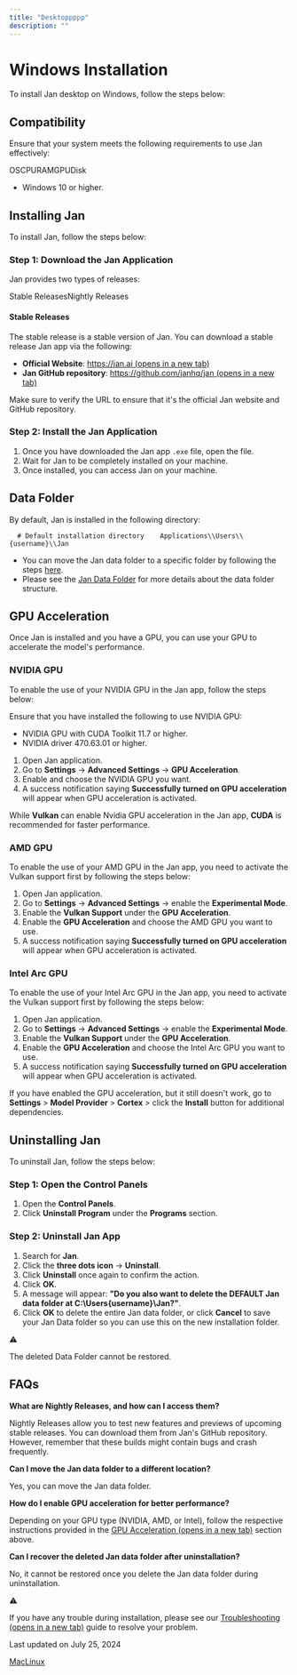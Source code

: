 ```yaml
---
title: "Desktoppppp"
description: ""
---
```


# Windows Installation

To install Jan desktop on Windows, follow the steps below:

## Compatibility[](#compatibility)

Ensure that your system meets the following requirements to use Jan effectively:

OSCPURAMGPUDisk

*   Windows 10 or higher.

## Installing Jan[](#installing-jan)

To install Jan, follow the steps below:

### Step 1: Download the Jan Application[](#step-1-download-the-jan-application)

Jan provides two types of releases:

Stable ReleasesNightly Releases

#### Stable Releases

The stable release is a stable version of Jan. You can download a stable release Jan app via the following:

*   **Official Website**: [https://jan.ai (opens in a new tab)](https://jan.ai/)
*   **Jan GitHub repository**: [https://github.com/janhq/jan (opens in a new tab)](https://github.com/janhq/jan)

Make sure to verify the URL to ensure that it's the official Jan website and GitHub repository.

### Step 2: Install the Jan Application[](#step-2-install-the-jan-application)

1.  Once you have downloaded the Jan app `.exe` file, open the file.
2.  Wait for Jan to be completely installed on your machine.
3.  Once installed, you can access Jan on your machine.

## Data Folder[](#data-folder)

By default, Jan is installed in the following directory:

`   # Default installation directory    Applications\\Users\\{username}\\Jan            `

*   You can move the Jan data folder to a specific folder by following the steps [here](/docs/settings#access-the-jan-data-folder).
*   Please see the [Jan Data Folder](/docs/data-folder) for more details about the data folder structure.

## GPU Acceleration[](#gpu-acceleration)

Once Jan is installed and you have a GPU, you can use your GPU to accelerate the model's performance.

### NVIDIA GPU[](#nvidia-gpu)

To enable the use of your NVIDIA GPU in the Jan app, follow the steps below:

Ensure that you have installed the following to use NVIDIA GPU:

*   NVIDIA GPU with CUDA Toolkit 11.7 or higher.
*   NVIDIA driver 470.63.01 or higher.

1.  Open Jan application.
2.  Go to **Settings** -> **Advanced Settings** -> **GPU Acceleration**.
3.  Enable and choose the NVIDIA GPU you want.
4.  A success notification saying **Successfully turned on GPU acceleration** will appear when GPU acceleration is activated.

While **Vulkan** can enable Nvidia GPU acceleration in the Jan app, **CUDA** is recommended for faster performance.

### AMD GPU[](#amd-gpu)

To enable the use of your AMD GPU in the Jan app, you need to activate the Vulkan support first by following the steps below:

1.  Open Jan application.
2.  Go to **Settings** -> **Advanced Settings** -> enable the **Experimental Mode**.
3.  Enable the **Vulkan Support** under the **GPU Acceleration**.
4.  Enable the **GPU Acceleration** and choose the AMD GPU you want to use.
5.  A success notification saying **Successfully turned on GPU acceleration** will appear when GPU acceleration is activated.

### Intel Arc GPU[](#intel-arc-gpu)

To enable the use of your Intel Arc GPU in the Jan app, you need to activate the Vulkan support first by following the steps below:

1.  Open Jan application.
2.  Go to **Settings** -> **Advanced Settings** -> enable the **Experimental Mode**.
3.  Enable the **Vulkan Support** under the **GPU Acceleration**.
4.  Enable the **GPU Acceleration** and choose the Intel Arc GPU you want to use.
5.  A success notification saying **Successfully turned on GPU acceleration** will appear when GPU acceleration is activated.

If you have enabled the GPU acceleration, but it still doesn't work, go to **Settings** > **Model Provider** > **Cortex** > click the **Install** button for additional dependencies.

## Uninstalling Jan[](#uninstalling-jan)

To uninstall Jan, follow the steps below:

### Step 1: Open the Control Panels[](#step-1-open-the-control-panels)

1.  Open the **Control Panels**.
2.  Click **Uninstall Program** under the **Programs** section.

### Step 2: Uninstall Jan App[](#step-2-uninstall-jan-app)

1.  Search for **Jan**.
2.  Click the **three dots icon** -> **Uninstall**.
3.  Click **Uninstall** once again to confirm the action.
4.  Click **OK**.
5.  A message will appear: **"Do you also want to delete the DEFAULT Jan data folder at C:\\Users{username}\\Jan?"**.
6.  Click **OK** to delete the entire Jan data folder, or click **Cancel** to save your Jan Data folder so you can use this on the new installation folder.

⚠️

The deleted Data Folder cannot be restored.

## FAQs[](#faqs)

**What are Nightly Releases, and how can I access them?**

Nightly Releases allow you to test new features and previews of upcoming stable releases. You can download them from Jan's GitHub repository. However, remember that these builds might contain bugs and crash frequently.

**Can I move the Jan data folder to a different location?**

Yes, you can move the Jan data folder.

**How do I enable GPU acceleration for better performance?**

Depending on your GPU type (NVIDIA, AMD, or Intel), follow the respective instructions provided in the [GPU Acceleration (opens in a new tab)](https://www.notion.so/docs/desktop/windows#gpu-acceleration) section above.

**Can I recover the deleted Jan data folder after uninstallation?**

No, it cannot be restored once you delete the Jan data folder during uninstallation.

⚠️

If you have any trouble during installation, please see our [Troubleshooting (opens in a new tab)](https://www.notion.so/docs/troubleshooting) guide to resolve your problem.

Last updated on July 25, 2024

[Mac](/docs/desktop/mac "Mac")[Linux](/docs/desktop/linux "Linux")
